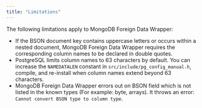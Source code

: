 ```yaml
---
title: "Limitations"
---
```


<div id="limitations" class="registered_link"></div>

The following limitations apply to MongoDB Foreign Data Wrapper:

-   If the BSON document key contains uppercase letters or occurs within a nested document, MongoDB Foreign Data Wrapper requires the corresponding column names to be declared in double quotes.
-   PostgreSQL limits column names to 63 characters by default. You can increase the `NAMEDATALEN` constant in `src/include/pg_config_manual.h`, compile, and re-install when column names extend beyond 63 characters.
-   MongoDB Foreign Data Wrapper errors out on BSON field which is not listed in the known types (For example: byte, arrays). It throws an error: `Cannot convert BSON type to column type`.
